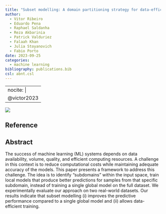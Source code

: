 ```yaml
---
title: "Subset modelling: A domain partitioning strategy for data-efficient machine-learning"
author:
  - Vitor Ribeiro
  - Eduardo Pena
  - Raphael Saldanha
  - Reza Akbarinia
  - Patrick Valduriez
  - Falaah Khan
  - Julia Stoyanovich
  - Fabio Porto
date: 2023-09-25
categories: 
  - machine learning
bibliography: publications.bib
csl: abnt.csl
---
```


---
nocite: |
  @victor2023
---

![](images/Screenshot from 2023-10-02 13-12-13.png)

## Reference

::: {#refs}
:::

## Abstract

The success of machine learning (ML) systems depends on data availability, volume, quality, and efficient computing resources. A challenge in this context is to reduce computational costs while maintaining adequate accuracy of the models. This paper presents a framework to address this challenge. The idea is to identify "subdomains" within the input space, train local models that produce better predictions for samples from that specific subdomain, instead of training a single global model on the full dataset. We experimentally evaluate our approach on two real-world datasets. Our results indicate that subset modelling (i) improves the predictive performance compared to a single global model and (ii) allows data-efficient training.
